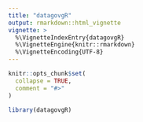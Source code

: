 ```yaml
---
title: "datagovgR"
output: rmarkdown::html_vignette
vignette: >
  %\VignetteIndexEntry{datagovgR}
  %\VignetteEngine{knitr::rmarkdown}
  %\VignetteEncoding{UTF-8}
---
```


```r
knitr::opts_chunk$set(
  collapse = TRUE,
  comment = "#>"
)
```

```r
library(datagovgR)
```
